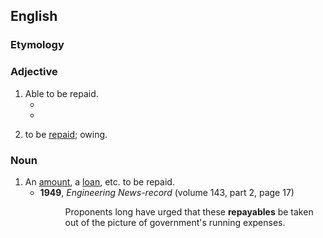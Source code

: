 ==English==

===Etymology===
{{suffix|en|repay|able}}

===Adjective===
{{en-adj|-}}

# Able to be repaid.
#* {{quote-book|en|year=2003 |title=The Atheist: Madalyn Murray O'Hair  |author=Bryan F. Le Beau  |page=30 |ISBN=0814752853 |passage=. I owe her a debt not '''repayable''' for how she has reared William. }}
#* {{quote-book|en|year=2017|title=With the Smell of the Sheep |author=Francis, Pope, Merola, Guiseppe  |page= |ISBN=1608336891 |passage=The debt for being alive, the debt for being loved is only '''repayable''' by mercy. }}
# {{lb|en|business|of a debt}} to be [[repaid]]; owing.

===Noun===
{{en-noun}}

# An [[amount]], a [[loan]], etc. to be repaid.
#* '''1949''', ''Engineering News-record'' (volume 143, part 2, page 17)
#*: Proponents long have urged that these '''repayables''' be taken out of the picture of government's running expenses.